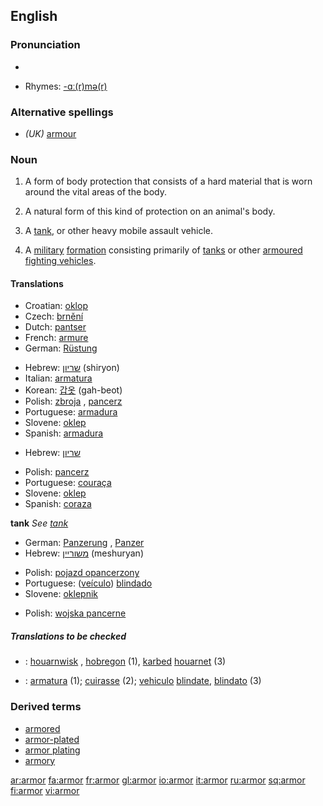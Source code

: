 <!--If you edit this page, please also edit "armour" to ensure these pages remain in sync.-->
==English==

===Pronunciation===
*{{audio|en-us-armor.ogg|Audio (US)}}

*Rhymes: [[Rhymes:English:-ɑː(r)mə(r)|-ɑː(r)mə(r)]]

===Alternative spellings===
* ''(UK)'' [[armour]]

===Noun===
{{wikipedia}}
{{en-noun|s|-}}

# {{uncountable}} A form of body protection that consists of a hard material that is worn around the vital areas of the body.
# {{uncountable}} A natural form of this kind of protection on an animal's body.
# {{countable}} A [[tank]], or other heavy mobile assault vehicle.
# {{uncountable}} A [[military]] [[formation]] consisting primarily of [[tanks]] or other [[armoured fighting vehicles]].

====Translations====

{{trans-top|body protection}}
*Croatian: [[oklop]] {{m}}
*Czech: [[brnění]] {{n}}
*Dutch: [[pantser]] {{f}}
*French: [[armure]] {{f}}
*German: [[Rüstung]] {{f}}
{{trans-mid}}
*Hebrew: [[שריון]] (shiryon) {{m}}
*Italian: [[armatura]] {{f}}
*Korean: [[갑옷]] (gah-beot)
*Polish: [[zbroja]] {{f}}, [[pancerz]] {{m}}
*Portuguese: [[armadura#Portuguese|armadura]] {{f}}
*Slovene: [[oklep]] {{m}}
*Spanish: [[armadura#Spanish|armadura]] {{f}}
{{trans-bottom}}

{{trans-top|animal's}}
*Hebrew: [[שריון]] {{m}}
{{trans-mid}}
*Polish: [[pancerz]] {{m}}
*Portuguese: [[couraça]] {{f}}
*Slovene: [[oklep]] {{m}}
*Spanish: [[coraza]] {{f}}
{{trans-bottom}}

'''tank'''
''See [[tank]]''

{{trans-top|other heavy mobile assault vehicle}}
*German: [[Panzerung]] {{f}}, [[Panzer]] {{m}}
*Hebrew: [[משוריין]] (meshuryan) {{m}}
{{trans-mid}}
*Polish: [[pojazd opancerzony]] {{m}}
*Portuguese: ([[veículo]]) [[blindado]] {{m}}
*Slovene: [[oklepnik]] {{m}}
{{trans-bottom}}

{{trans-top|military formation consisting primarily of tanks}}
{{trans-mid}}
*Polish: [[wojska pancerne]] {{p}}
{{trans-bottom}}

=====Translations to be checked=====
{{checktrans}}
*{{ttbc|Breton}}: [[houarnwisk]] {{m}}, [[hobregon]] {{m}} (1), [[karbed]] [[houarnet]] (3)
*{{ttbc|Interlingua}}: [[armatura]] (1); [[cuirasse]] (2); [[vehiculo]] [[blindate]], [[blindato]] (3)

===Derived terms===
*[[armored]]
*[[armor-plated]]
*[[armor plating]]
*[[armory]]

<!--If you edit this page, please also edit "armour" to ensure these pages remain in synch.-->

[[ar:armor]]
[[fa:armor]]
[[fr:armor]]
[[gl:armor]]
[[io:armor]]
[[it:armor]]
[[ru:armor]]
[[sq:armor]]
[[fi:armor]]
[[vi:armor]]